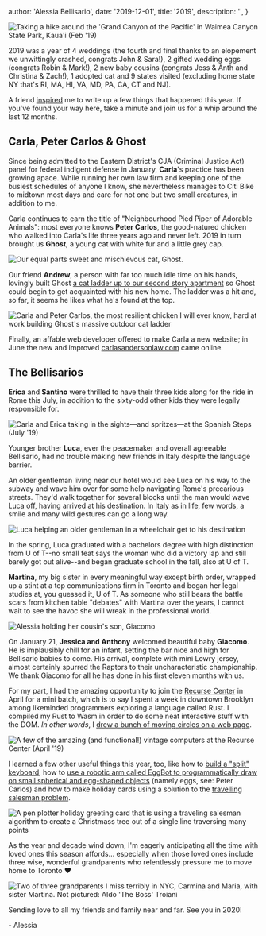 
  author: 'Alessia Bellisario',
  date: '2019-12-01',
  title: '2019',
  description: '',
}


<Image
  src={carlAless}
  alt="Taking a hike around the 'Grand Canyon of the Pacific' in Waimea Canyon State Park, Kaua'i (Feb '19)"
/>

2019 was a year of 4 weddings (the fourth and final thanks to an elopement we unwittingly crashed, congrats John & Sara!), 2 gifted wedding eggs (congrats Robin & Mark!), 2 new baby cousins (congrats Jess & Anth and Christina & Zach!), 1 adopted cat and 9 states visited (excluding home state NY that's RI, MA, HI, VA, MD, PA, CA, CT and NJ).

A friend [inspired](https://www.alxmnn.com/) me to write up a few things that happened this year. If you've found your way here, take a minute and join us for a whip around the last 12 months.

## Carla, Peter Carlos & Ghost

Since being admitted to the Eastern District's CJA (Criminal Justice Act) panel for federal indigent defense in January, **Carla**'s practice has been growing apace. While running her own law firm and keeping one of the busiest schedules of anyone I know, she nevertheless manages to Citi Bike to midtown most days and care for not one but two small creatures, in addition to me.

Carla continues to earn the title of "Neighbourhood Pied Piper of Adorable Animals": most everyone knows **Peter Carlos**, the good-natured chicken who walked into Carla's life three years ago and never left. 2019 in turn brought us **Ghost**, a young cat with white fur and a little grey cap.

<Image src={ghost} alt="Our equal parts sweet and mischievous cat, Ghost." />

Our friend **Andrew**, a person with far too much idle time on his hands, lovingly built Ghost [a cat ladder up to our second story apartment](https://twitter.com/alessbell/status/1186300433633075201) so Ghost could begin to get acquainted with his new home. The ladder was a hit and, so far, it seems he likes what he's found at the top.

<Image
  src={carl}
  alt="Carla and Peter Carlos, the most resilient chicken I will ever know, hard at work building Ghost's massive outdoor cat ladder"
/>

Finally, an affable web developer offered to make Carla a new website; in June the new and improved [carlasandersonlaw.com](https://carlasandersonlaw.com) came online.

## The Bellisarios

**Erica** and **Santino** were thrilled to have their three kids along for the ride in Rome this July, in addition to the sixty-odd other kids they were legally responsible for.

<Image
  src={ericaCarl}
  alt="Carla and Erica taking in the sights—and spritzes—at the Spanish Steps (July '19)"
/>

Younger brother **Luca**, ever the peacemaker and overall agreeable Bellisario, had no trouble making new friends in Italy despite the language barrier.

An older gentleman living near our hotel would see Luca on his way to the subway and wave him over for some help navigating Rome's precarious streets. They'd walk together for several blocks until the man would wave Luca off, having arrived at his destination. In Italy as in life, few words, a smile and many wild gestures can go a long way.

<Image
  src={luca}
  alt="Luca helping an older gentleman in a wheelchair get to his destination"
/>

In the spring, Luca graduated with a bachelors degree with high distinction from U of T--no small feat says the woman who did a victory lap and still barely got out alive--and began graduate school in the fall, also at U of T.

**Martina**, my big sister in every meaningful way except birth order, wrapped up a stint at a top communications firm in Toronto and began her legal studies at, you guessed it, U of T. As someone who still bears the battle scars from kitchen table "debates" with Martina over the years, I cannot wait to see the havoc she will wreak in the professional world.

<Image src={giacomo} alt="Alessia holding her cousin's son, Giacomo" />

On January 21, **Jessica and Anthony** welcomed beautiful baby **Giacomo**. He is implausibly chill for an infant, setting the bar nice and high for Bellisario babies to come. His arrival, complete with mini Lowry jersey, almost certainly spurred the Raptors to their uncharacteristic championship. We thank Giacomo for all he has done in his first eleven months with us.

For my part, I had the amazing opportunity to join the [Recurse Center](https://recurse.com) in April for a mini batch, which is to say I spent a week in downtown Brooklyn among likeminded programmers exploring a language called Rust. I compiled my Rust to Wasm in order to do some neat interactive stuff with the DOM. _In other words_, I [drew a bunch of moving circles on a web page](https://happy-faces.glitch.me).

<Image
  src={recurse}
  alt="A few of the amazing (and functional!) vintage computers at the Recurse Center (April '19)"
/>

I learned a few other useful things this year, too, like how to [build a "split" keyboard](https://twitter.com/alessbell/status/1122223104451928064), how to [use a robotic arm called EggBot to programmatically draw on small spherical and egg-shaped objects](https://twitter.com/alessbell/status/1155525840882536451) (namely eggs, see: Peter Carlos) and how to make holiday cards using a solution to the [travelling salesman problem](https://en.wikipedia.org/wiki/Travelling_salesman_problem).

<Image
  src={TSP}
  alt="A pen plotter holiday greeting card that is using a traveling salesman algorithm to create a Christmass tree out of a single line traversing many points"
/>

As the year and decade wind down, I'm eagerly anticipating all the time with loved ones this season affords... especially when those loved ones include three wise, wonderful grandparents who relentlessly pressure me to move home to Toronto ❤️

<Image
  src={theNonnas}
  alt="Two of three grandparents I miss terribly in NYC, Carmina and Maria, with sister Martina. Not pictured: Aldo 'The Boss' Troiani"
/>

Sending love to all my friends and family near and far. See you in 2020!

\- Alessia
